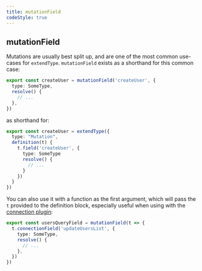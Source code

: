 ```yaml
---
title: mutationField
codeStyle: true
---
```


## mutationField

Mutations are usually best split up, and are one of the most common use-cases for `extendType`. `mutationField` exists as a shorthand for this common case:

```ts
export const createUser = mutationField('createUser', {
  type: SomeType,
  resolve() {
    // ...
  },
})
```

as shorthand for:

```ts
export const createUser = extendType({
  type: "Mutation",
  definition(t) {
    t.field('createUser', {
      type: SomeType
      resolve() {
        // ...
      }
    })
  }
})
```

You can also use it with a function as the first argument, which will pass the `t` provided to the definition block, especially useful when using with the [connection plugin](../plugins/connection):

```ts
export const usersQueryField = mutationField(t => {
  t.connectionField('updateUsersList', {
    type: SomeType,
    resolve() {
      // ...
    },
  })
})
```

